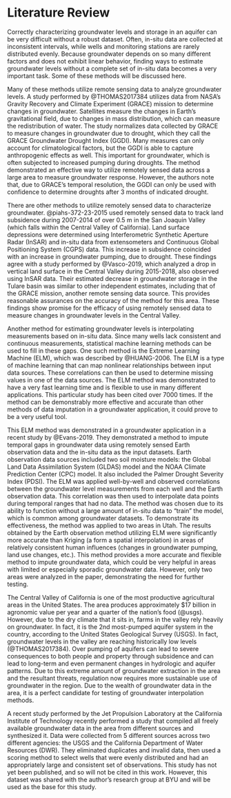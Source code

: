 # Literature Review


Correctly characterizing groundwater levels and storage in an aquifer can be very difficult without a robust dataset. Often, in-situ data are collected at inconsistent intervals, while wells and monitoring stations are rarely distributed evenly. Because groundwater depends on so many different factors and does not exhibit linear behavior, finding ways to estimate groundwater levels without a complete set of in-situ data becomes a very important task. Some of these methods will be discussed here.  

Many of these methods utilize remote sensing data to analyze groundwater levels. A study performed by @THOMAS2017384 utilizes data from NASA’s Gravity Recovery and Climate Experiment (GRACE) mission to determine changes in groundwater. Satellites measure the changes in Earth’s gravitational field, due to changes in mass distribution, which can measure the redistribution of water. The study normalizes data collected by GRACE to measure changes in groundwater due to drought, which they call the GRACE Groundwater Drought Index (GGDI). Many measures can only account for climatological factors, but the GGDI is able to capture anthropogenic effects as well. This important for groundwater, which is often subjected to increased pumping during droughts. The method demonstrated an effective way to utilize remotely sensed data across a large area to measure groundwater response. However, the authors note that, due to GRACE’s temporal resolution, the GGDI can only be used with confidence to determine droughts after 3 months of indicated drought.  

There are other methods to utilize remotely sensed data to characterize groundwater. @piahs-372-23-2015 used remotely sensed data to track land subsidence during 2007-2014 of over 0.5 m in the San Joaquin Valley (which falls within the Central Valley of California). Land surface depressions were determined using Interferometric Synthetic Aperture Radar (InSAR) and in-situ data from extensometers and Continuous Global Positioning System (CGPS) data. This increase in subsidence coincided with an increase in groundwater pumping, due to drought. These findings agree with a study performed by @Vasco-2019, which analyzed a drop in vertical land surface in the Central Valley during 2015-2018, also observed using InSAR data. Their estimated decrease in groundwater storage in the Tulare basin was similar to other independent estimates, including that of the GRACE mission, another remote sensing data source. This provides reasonable assurances on the accuracy of the method for this area. These findings show promise for the efficacy of using remotely sensed data to measure changes in groundwater levels in the Central Valley.  

Another method for estimating groundwater levels is interpolating measurements based on in-situ data. Since many wells lack consistent and continuous measurements, statistical machine learning methods can be used to fill in these gaps. One such method is the Extreme Learning Machine (ELM), which was described by @HUANG-2006. The ELM is a type of machine learning that can map nonlinear relationships between input data sources. These correlations can then be used to determine missing values in one of the data sources. The ELM method was demonstrated to have a very fast learning time and is flexible to use in many different applications. This particular study has been cited over 7000 times. If the method can be demonstrably more effective and accurate than other methods of data imputation in a groundwater application, it could prove to be a very useful tool.  

This ELM method was demonstrated in a groundwater application in a recent study by @Evans-2019. They demonstrated a method to impute temporal gaps in groundwater data using remotely sensed Earth observation data and the in-situ data as the input datasets. Earth observation data sources included two soil moisture models: the Global Land Data Assimilation System (GLDAS) model and the NOAA Climate Prediction Center (CPC) model. It also included the Palmer Drought Severity Index (PDSI). The ELM was applied well-by-well and observed correlations between the groundwater level measurements from each well and the Earth observation data. This correlation was then used to interpolate data points during temporal ranges that had no data. The method was chosen due to its ability to function without a large amount of in-situ data to “train” the model, which is common among groundwater datasets. To demonstrate its effectiveness, the method was applied to two areas in Utah. The results obtained by the Earth observation method utilizing ELM were significantly more accurate than Kriging (a form a spatial interpolation) in areas of relatively consistent human influences (changes in groundwater pumping, land use changes, etc.). This method provides a more accurate and flexible method to impute groundwater data, which could be very helpful in areas with limited or especially sporadic groundwater data. However, only two areas were analyzed in the paper, demonstrating the need for further testing.   

The Central Valley of California is one of the most productive agricultural areas in the United States. The area produces approximately $17 billion in agronomic value per year and a quarter of the nation’s food (@usgs).  However, due to the dry climate that it sits in, farms in the valley rely heavily on groundwater. In fact, it is the 2nd most-pumped aquifer system in the country, according to the United States Geological Survey (USGS). In fact, groundwater levels in the valley are reaching historically low levels (@THOMAS2017384). Over pumping of aquifers can lead to severe consequences to both people and property through subsidence and can lead to long-term and even permanent changes in hydrologic and aquifer patterns. Due to this extreme amount of groundwater extraction in the area and the resultant threats, regulation now requires more sustainable use of groundwater in the region. Due to the wealth of groundwater data in the area, it is a perfect candidate for testing of groundwater interpolation methods.  

A recent study performed by the Jet Propulsion Laboratory at the California Institute of Technology recently performed a study that compiled all freely available groundwater data in the area from different sources and synthesized it. Data were collected from 5 different sources across two different agencies: the USGS and the California Department of Water Resources (DWR). They eliminated duplicates and invalid data, then used a scoring method to select wells that were evenly distributed and had an appropriately large and consistent set of observations. This study has not yet been published, and so will not be cited in this work. However, this dataset was shared with the author’s research group at BYU and will be used as the base for this study.

